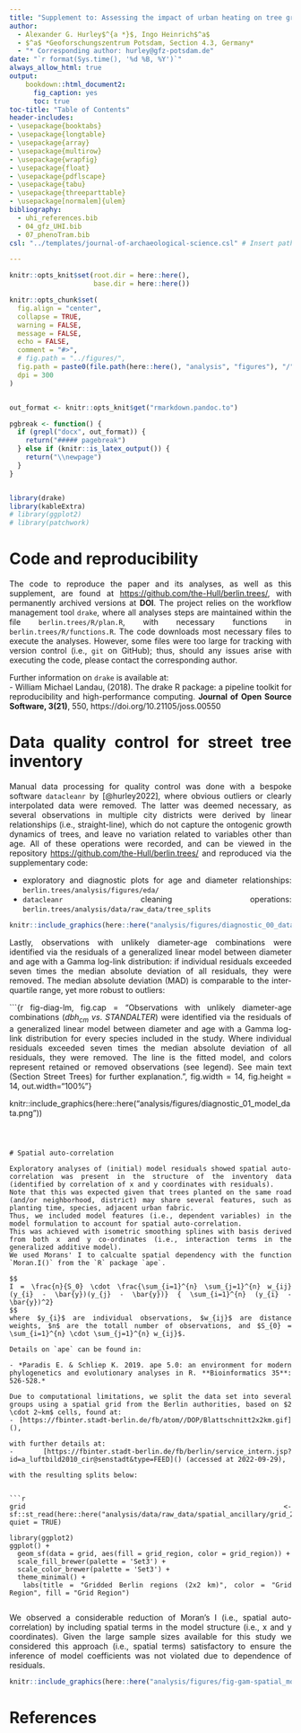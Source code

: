 ```yaml
---
title: "Supplement to: Assessing the impact of urban heating on tree growth in Berlin with open inventory and environmental data"
author:
  - Alexander G. Hurley$^{a *}$, Ingo Heinrich$^a$
  - $^a$ *Geoforschungszentrum Potsdam, Section 4.3, Germany*
  - "* Corresponding author: hurley@gfz-potsdam.de"
date: "`r format(Sys.time(), '%d %B, %Y')`"
always_allow_html: true
output: 
    bookdown::html_document2:
      fig_caption: yes
      toc: true
toc-title: "Table of Contents"
header-includes:
- \usepackage{booktabs}
- \usepackage{longtable}
- \usepackage{array}
- \usepackage{multirow}
- \usepackage{wrapfig}
- \usepackage{float}
- \usepackage{pdflscape}
- \usepackage{tabu}
- \usepackage{threeparttable}
- \usepackage[normalem]{ulem}
bibliography: 
  - uhi_references.bib
  - 04_gfz_UHI.bib
  - 07_phenoTram.bib
csl: "../templates/journal-of-archaeological-science.csl" # Insert path for the bib-style

---
```


<style>
body {
text-align: justify}
</style>

<!-- This is the format for text comments that will be ignored during renderings. Do not put R code in these comments because it will not be ignored. -->

```r
knitr::opts_knit$set(root.dir = here::here(),
                     base.dir = here::here())

knitr::opts_chunk$set(
  fig.align = "center",
  collapse = TRUE,
  warning = FALSE,
  message = FALSE,
  echo = FALSE,
  comment = "#>",
  # fig.path = "../figures/",
  fig.path = paste0(file.path(here::here(), "analysis", "figures"), "/"),
  dpi = 300
)


out_format <- knitr::opts_knit$get("rmarkdown.pandoc.to")

pgbreak <- function() {
  if (grepl("docx", out_format)) {
    return("##### pagebreak")
  } else if (knitr::is_latex_output()) {
    return("\\newpage")
  }
}


library(drake)
library(kableExtra)
# library(ggplot2)
# library(patchwork)
```

# Code and reproducibility


The code to reproduce the paper and its analyses, as well as this supplement, are found at [https://github.com/the-Hull/berlin.trees/](), with permanently archived versions at **DOI**.
The project relies on the workflow management tool `drake`, where all analyses steps are maintained within the file `berlin.trees/R/plan.R`, with necessary functions in `berlin.trees/R/functions.R`.
The code downloads most necessary files to execute the analyses.
However, some files were too large for tracking with version control (i.e., `git` on GitHub); thus, should any issues arise with executing the code, please contact the corresponding author.

Further information on `drake` is available at:  
- William Michael Landau, (2018). The drake R package: a pipeline toolkit for
  reproducibility and high-performance computing. **Journal of Open Source Software, 3(21)**,
  550, https://doi.org/10.21105/joss.00550


# Data quality control for street tree inventory

Manual data processing for quality control was done with a bespoke software  `datacleanr` by [@hurley2022], where obvious outliers or clearly interpolated data were removed.
The latter was deemed necessary, as several observations in multiple city districts were derived by linear relationships (i.e., straight-line), which do not capture the ontogenic growth dynamics of trees, and leave no variation related to variables other than age.
All of these operations were recorded, and can be viewed in the repository [https://github.com/the-Hull/berlin.trees/]() and reproduced via the supplementary code:  

- exploratory and diagnostic plots for age and diameter relationships: `berlin.trees/analysis/figures/eda/`
- `datacleanr` cleaning operations: `berlin.trees/analysis/data/raw_data/tree_splits`



```r


knitr::include_graphics(here::here("analysis/figures/diagnostic_00_datacleanr-Tilia-district_spandau.png"))
```


Lastly, observations with unlikely diameter-age combinations were identified via the residuals of a generalized linear model between diameter and age with a Gamma log-link distribution: if individual residuals exceeded seven times the median absolute deviation of all residuals, they were removed.
The median absolute deviation (MAD) is comparable to the inter-quartile range, yet more robust to outliers:

\begin{equation}
  MAD = median(\|X_i - median(X)\|) 
  (\#eq:mad)
\end{equation}




```{r fig-diag-lm, fig.cap = "Observations with unlikely diameter-age combinations ($dbh_{cm}~vs.~STANDALTER$) were identified via the residuals of a generalized linear model between diameter and age with a Gamma log-link distribution for every species included in the study. Where individual residuals exceeded seven times the median absolute deviation of all residuals, they were removed. The line is the fitted model, and colors represent retained or removed observations (see legend). See main text (Section Street Trees) for further explanation.", fig.width = 14, fig.height = 14, out.width="100%"}


knitr::include_graphics(here::here("analysis/figures/diagnostic_01_model_data.png"))
```



# Spatial auto-correlation

Exploratory analyses of (initial) model residuals showed spatial auto-correlation was present in the structure of the inventory data (identified by correlation of x and y coordinates with residuals).
Note that this was expected given that trees planted on the same road (and/or neighborhood, district) may share several features, such as planting time, species, adjacent urban fabric. 
Thus, we included model features (i.e., dependent variables) in the model formulation to account for spatial auto-correlation. 
This was achieved with isometric smoothing splines with basis derived from both x and y co-ordinates (i.e., interaction terms in the generalized additive model). 
We used Morans' I to calcualte spatial dependency with the function `Moran.I()` from the `R` package `ape`.

$$
I = \frac{n}{S_0} \cdot \frac{\sum_{i=1}^{n} \sum_{j=1}^{n} w_{ij}(y_{i} - \bar{y})(y_{j} - \bar{y})} { \sum_{i=1}^{n} (y_{i} - \bar{y})^2}
$$
where $y_{i}$ are individual observations, $w_{ij}$ are distance weights, $n$ are the totall number of observations, and $S_{0} = \sum_{i=1}^{n} \cdot \sum_{j=1}^{n} w_{ij}$.

Details on `ape` can be found in:

- *Paradis E. & Schliep K. 2019. ape 5.0: an environment for modern phylogenetics and evolutionary analyses in R. **Bioinformatics 35**: 526-528.*

Due to computational limitations, we split the data set into several groups using a spatial grid from the Berlin authorities, based on $2 \cdot 2~km$ cells, found at:  
- [https://fbinter.stadt-berlin.de/fb/atom//DOP/Blattschnitt2x2km.gif](), 

with further details at:  
- [https://fbinter.stadt-berlin.de/fb/berlin/service_intern.jsp?id=a_luftbild2010_cir@senstadt&type=FEED]() (accessed at 2022-09-29), 

with the resulting splits below:


```r

grid <- sf::st_read(here::here("analysis/data/raw_data/spatial_ancillary/grid_2x2.geojson"), quiet = TRUE)

library(ggplot2)
ggplot() +
  geom_sf(data = grid, aes(fill = grid_region, color = grid_region)) +
  scale_fill_brewer(palette = 'Set3') +
  scale_color_brewer(palette = 'Set3') +
  theme_minimal() +
  labs(title = "Gridded Berlin regions (2x2 km)", color = "Grid Region", fill = "Grid Region")
  
```

We observed a considerable reduction of Moran's I (i.e., spatial auto-correlation) by including spatial terms in the model structure (i.e., x and y coordinates). 
Given the large sample sizes available for this study we considered this approach (i.e., spatial terms) satisfactory to ensure the inference of model coefficients was not violated due to dependence of residuals.


```r

knitr::include_graphics(here::here("analysis/figures/fig-gam-spatial_moran_comparison_blocks.png"))


```

# References

